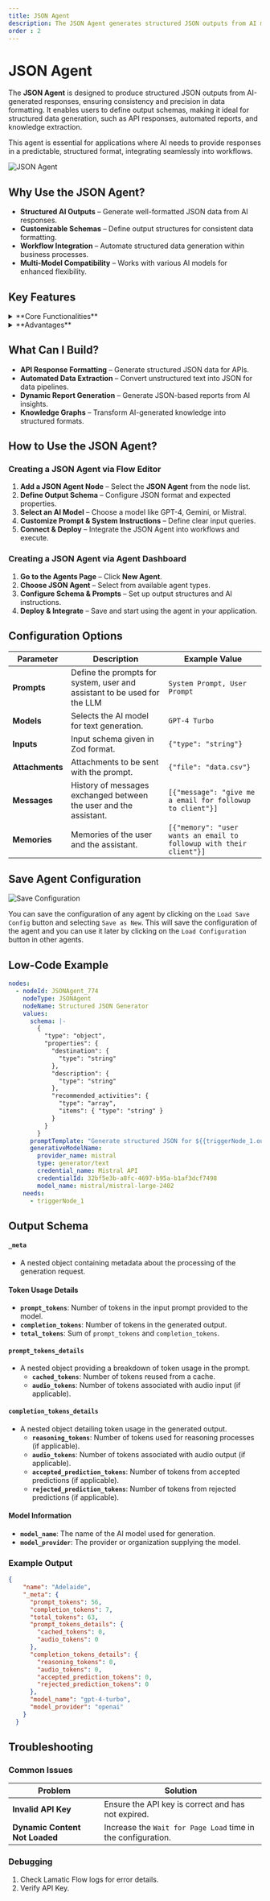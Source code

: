 ```yaml
---
title: JSON Agent
description: The JSON Agent generates structured JSON outputs from AI models, ensuring precision in data formatting.
order : 2
---
```


# **JSON Agent**

The **JSON Agent** is designed to produce structured JSON outputs from AI-generated responses, ensuring consistency and precision in data formatting. It enables users to define output schemas, making it ideal for structured data generation, such as API responses, automated reports, and knowledge extraction.

This agent is essential for applications where AI needs to provide responses in a predictable, structured format, integrating seamlessly into workflows.

![JSON Agent](./img/json-agent.webp)


## **Why Use the JSON Agent?**

- **Structured AI Outputs** – Generate well-formatted JSON data from AI responses.  
- **Customizable Schemas** – Define output structures for consistent data formatting.  
- **Workflow Integration** – Automate structured data generation within business processes.  
- **Multi-Model Compatibility** – Works with various AI models for enhanced flexibility.  


## **Key Features**

<details>
<summary>**Core Functionalities**</summary>

1. **AI-Powered JSON Generation** – Produces structured JSON responses from natural language prompts.  
2. **Customizable Prompt Templates** – Enables fine-tuned AI instructions for tailored JSON outputs.  
3. **Schema Definition** – Allows users to define JSON structures for precise formatting.  
4. **Scalability** – Supports large-scale automated data extraction and structuring.  

</details>

<details>
<summary>**Advantages**</summary>

1. **Predictability** – Ensures consistent JSON output for seamless integration with systems.  
2. **User-Friendly Design** – Intuitive interface for defining prompts and schemas.  
3. **Automated Data Structuring** – Eliminates manual formatting, reducing errors.  
4. **Cross-Platform Usability** – Generates JSON for APIs, reports, analytics, and more.  

</details>


## **What Can I Build?**

- **API Response Formatting** – Generate structured JSON data for APIs.  
- **Automated Data Extraction** – Convert unstructured text into JSON for data pipelines.  
- **Dynamic Report Generation** – Generate JSON-based reports from AI insights.  
- **Knowledge Graphs** – Transform AI-generated knowledge into structured formats.  


## **How to Use the JSON Agent?**

### **Creating a JSON Agent via Flow Editor**
1. **Add a JSON Agent Node** – Select the **JSON Agent** from the node list.  
2. **Define Output Schema** – Configure JSON format and expected properties.  
3. **Select an AI Model** – Choose a model like GPT-4, Gemini, or Mistral.  
4. **Customize Prompt & System Instructions** – Define clear input queries.  
5. **Connect & Deploy** – Integrate the JSON Agent into workflows and execute.  

### **Creating a JSON Agent via Agent Dashboard**
1. **Go to the Agents Page** – Click **New Agent**.  
2. **Choose JSON Agent** – Select from available agent types.  
3. **Configure Schema & Prompts** – Set up output structures and AI instructions.  
4. **Deploy & Integrate** – Save and start using the agent in your application.  

## **Configuration Options**

| **Parameter**             | **Description**                                                                                                | **Example Value** |
|---------------------------|----------------------------------------------------------------------------------------------------------------|-------------------------------|
| **Prompts**               | Define the prompts for system, user and assistant to be used for the LLM                                        | `System Prompt, User Prompt` | 
| **Models**                | Selects the AI model for text generation.                                                                       | `GPT-4 Turbo` |
| **Inputs**                 | Input schema given in Zod format.                                                                               | `{"type": "string"}` |
| **Attachments**           | Attachments to be sent with the prompt.                                                                         | `{"file": "data.csv"}` |
| **Messages**              | History of messages exchanged between the user and the assistant.                                               | `[{"message": "give me a email for followup to client"}]` |    
| **Memories**             | Memories of the user and the assistant.                                                                         | `[{"memory": "user wants an email to followup with their client"}]` |

## Save Agent Configuration

![Save Configuration](./img/save-json-agent-config.webp)

You can save the configuration of any agent by clicking on the `Load Save Config` button and selecting `Save as New`. 
This will save the configuration of the agent and you can use it later by clicking on the `Load Configuration` button in other agents.


## **Low-Code Example**

```yaml
nodes:
  - nodeId: JSONAgent_774
    nodeType: JSONAgent
    nodeName: Structured JSON Generator
    values:
      schema: |-
        {
          "type": "object",
          "properties": {
            "destination": {
              "type": "string"
            },
            "description": {
              "type": "string"
            },
            "recommended_activities": {
              "type": "array",
              "items": { "type": "string" }
            }
          }
        }
      promptTemplate: "Generate structured JSON for ${{triggerNode_1.output.topic}}"
      generativeModelName:
        provider_name: mistral
        type: generator/text
        credential_name: Mistral API
        credentialId: 32bf5e3b-a8fc-4697-b95a-b1af3dcf7498
        model_name: mistral/mistral-large-2402
    needs:
      - triggerNode_1
```

## Output Schema
#### `_meta`
- A nested object containing metadata about the processing of the generation request.

#### Token Usage Details
- **`prompt_tokens`**: Number of tokens in the input prompt provided to the model.
- **`completion_tokens`**: Number of tokens in the generated output.
- **`total_tokens`**: Sum of `prompt_tokens` and `completion_tokens`.

#### `prompt_tokens_details`
- A nested object providing a breakdown of token usage in the prompt.
  - **`cached_tokens`**: Number of tokens reused from a cache.
  - **`audio_tokens`**: Number of tokens associated with audio input (if applicable).

#### `completion_tokens_details`
- A nested object detailing token usage in the generated output.
  - **`reasoning_tokens`**: Number of tokens used for reasoning processes (if applicable).
  - **`audio_tokens`**: Number of tokens associated with audio output (if applicable).
  - **`accepted_prediction_tokens`**: Number of tokens from accepted predictions (if applicable).
  - **`rejected_prediction_tokens`**: Number of tokens from rejected predictions (if applicable).

#### Model Information
- **`model_name`**: The name of the AI model used for generation.
- **`model_provider`**: The provider or organization supplying the model.

### Example Output

```json
{
    "name": "Adelaide",
    "_meta": {
      "prompt_tokens": 56,
      "completion_tokens": 7,
      "total_tokens": 63,
      "prompt_tokens_details": {
        "cached_tokens": 0,
        "audio_tokens": 0
      },
      "completion_tokens_details": {
        "reasoning_tokens": 0,
        "audio_tokens": 0,
        "accepted_prediction_tokens": 0,
        "rejected_prediction_tokens": 0
      },
      "model_name": "gpt-4-turbo",
      "model_provider": "openai"
    }
  }
```

## Troubleshooting

### Common Issues

| **Problem**                    | **Solution**                                                 |
| ------------------------------ | ------------------------------------------------------------ |
| **Invalid API Key**            | Ensure the API key is correct and has not expired.           |
| **Dynamic Content Not Loaded** | Increase the `Wait for Page Load` time in the configuration. |

### Debugging

1. Check Lamatic Flow logs for error details.
1. Verify API Key.